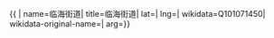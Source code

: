 {{ {{{1|PRC admin/showdata}}}|
name=临海街道|
title=临海街道|
lat=|
lng=|
wikidata=Q101071450|
wikidata-original-name=|
arg={{{arg|}}}}}